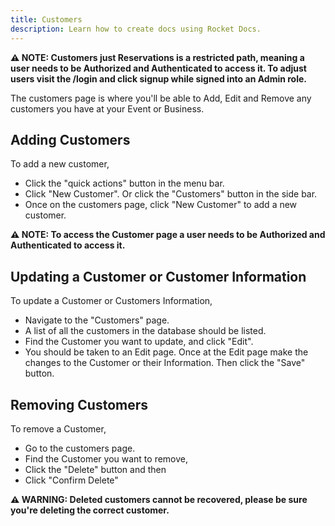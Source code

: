 ```yaml
---
title: Customers
description: Learn how to create docs using Rocket Docs.
---
```



**⚠️ NOTE: Customers just Reservations is a restricted path, meaning a user needs to be Authorized and Authenticated to access it. To adjust users visit the /login and click signup while signed into an Admin role.**

The customers page is where you'll be able to Add, Edit and Remove any customers you have at your Event or Business.

## Adding Customers
To add a new customer,
- Click the "quick actions" button in the menu bar.
- Click "New Customer". Or click the "Customers" button in the side bar. 
- Once on the customers page, click "New Customer" to add a new customer. 

**⚠️ NOTE: To access the Customer page a user needs to be Authorized and Authenticated to access it.**

## Updating a Customer or Customer Information
To update a Customer or Customers Information, 
- Navigate to the "Customers" page. 
- A list of all the customers in the database should be listed. 
- Find the Customer you want to update, and click "Edit". 
- You should be taken to an Edit page. Once at the Edit page make the changes to the Customer or their Information. Then click the "Save" button.

## Removing Customers
To remove a Customer, 
- Go to the customers page.
- Find the Customer you want to remove,
- Click the "Delete" button and then
- Click "Confirm Delete"

**⚠️ WARNING: Deleted customers cannot be recovered, please be sure you're deleting the correct customer.**
